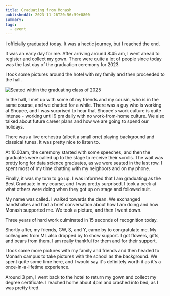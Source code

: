 ```yaml
---
title: Graduating from Monash
publishedAt: 2023-11-26T20:56:59+0800
summary:
tags:
  - event
---
```


I officially graduated today. It was a hectic journey, but I reached the end.

It was an early day for me. After arriving around 8:45 am, I went ahead to register and collect my gown.
There were quite a lot of people since today was the last day of the graduation ceremony for 2023.

I took some pictures around the hotel with my family and then proceeded to the hall.

<Image
  src="/images/monash-graduation.png"
  alt="Seated within the graduating class of 2025"
/>

In the hall, I met up with some of my friends and my cousin, who is in the same course, and we chatted for a while.
There was a guy who is working at Shopee, and I was surprised to hear that Shopee's work culture is quite intense - working until 9 pm daily with no work-from-home culture.
We also talked about future career plans and how we are going to spend our holidays.

There was a live orchestra (albeit a small one) playing background and classical tunes.
It was pretty nice to listen to.

At 10.00am, the ceremony started with some speeches, and then the graduates were called up to the stage to receive their scrolls.
The wait was pretty long for data science graduates, as we were seated in the last row. I spent most of my time chatting with my neighbors and on my phone.

Finally, it was my turn to go up. I was informed that I am graduating as the Best Graduate in my course, and I was pretty surprised.
I took a peek at what others were doing when they got up on stage and followed suit.

My name was called. I walked towards the dean. We exchanged handshakes and had a brief conversation about how I am doing and how Monash supported me.
We took a picture, and then I went down.

Three years of hard work culminated in 15 seconds of recognition today.

Shortly after, my friends, GW, S, and Y, came by to congratulate me. My colleagues from ML also dropped by to show support.
I got flowers, gifts, and bears from them. I am really thankful for them and for their support.

I took some more pictures with my family and friends and then headed to Monash campus to take pictures with the school as the background.
We spent quite some time here, and I would say it's definitely worth it as it's a once-in-a-lifetime experience.

Around 3 pm, I went back to the hotel to return my gown and collect my degree certificate.
I reached home about 4pm and crashed into bed, as I was pretty tired.
